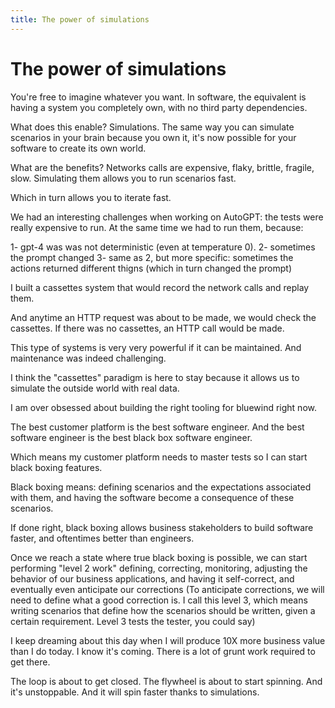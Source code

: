 ```yaml
---
title: The power of simulations
---
```


# The power of simulations

You're free to imagine whatever you want. In software, the equivalent is having a system you completely own, with no third party dependencies.

What does this enable? Simulations. The same way you can simulate scenarios in your brain because you own it, it's now possible for your software to create its own world.

What are the benefits? Networks calls are expensive, flaky, brittle, fragile, slow. Simulating them allows you to run scenarios fast.

Which in turn allows you to iterate fast.

We had an interesting challenges when working on AutoGPT: the tests were really expensive to run. At the same time we had to run them, because:

1- gpt-4 was was not deterministic (even at temperature 0).
2- sometimes the prompt changed
3- same as 2, but more specific: sometimes the actions returned different thigns (which in turn changed the prompt)

I built a cassettes system that would record the network calls and replay them.

And anytime an HTTP request was about to be made, we would check the cassettes. If there was no cassettes, an HTTP call would be made.

This type of systems is very very powerful if it can be maintained. And maintenance was indeed challenging.

I think the "cassettes" paradigm is here to stay because it allows us to simulate the outside world with real data.

I am over obsessed about building the right tooling for bluewind right now.

The best customer platform is the best software engineer. And the best software engineer is the best black box software engineer.

Which means my customer platform needs to master tests so I can start black boxing features.

Black boxing means: defining scenarios and the expectations associated with them, and having the software become a consequence of these scenarios.

If done right, black boxing allows business stakeholders to build software faster, and oftentimes better than engineers.

Once we reach a state where true black boxing is possible, we can start performing "level 2 work" defining, correcting, monitoring, adjusting the behavior of our business applications, and having it self-correct, and eventually even anticipate our corrections (To anticipate corrections, we will need to define what a good correction is. I call this level 3, which means writing scenarios that define how the scenarios should be written, given a certain requirement. Level 3 tests the tester, you could say)

I keep dreaming about this day when I will produce 10X more business value than I do today. I know it's coming. There is a lot of grunt work required to get there.

The loop is about to get closed. The flywheel is about to start spinning. And it's unstoppable. And it will spin faster thanks to simulations.
